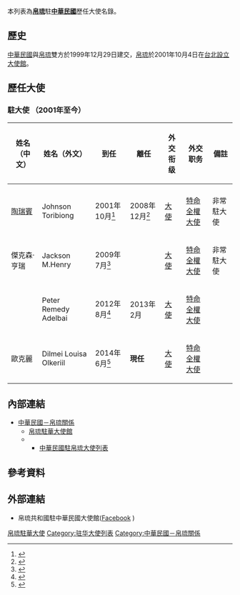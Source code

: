 本列表為'''[[帛琉|帛琉]]'''駐'''[[中華民國|中華民國]]'''歷任大使名錄。

==歷史==
[[中華民國|中華民國]]與[[帛琉|帛琉]]雙方於1999年12月29日建交，[[帛琉|帛琉]]於2001年10月4日在[[台北|台北]][[帛琉駐中華民國大使館|設立大使館]]。

==歷任大使==

==={{PLW}}駐{{ROC}}大使 （2001年至今）===
{| class="wikitable" 
|- 
!姓名（中文）
!姓名（外文）
!到任
!離任
!外交衔级
!外交职务
!colspan="2" | 備註
|-
|- 
|[[陶瑞賓|陶瑞賓]]
|Johnson Toribiong
|2001年10月<ref>{{cite news|url=http://www.president.gov.tw/Default.aspx?tabid=131&itemid=2383&rmid=514&word1=%E5%B8%9B%E7%90%89&word2=And&word3=%E5%A4%A7%E4%BD%BF|title=帛琉共和國新任駐華大使陶瑞賓（Johnson Toribiong）向陳總統呈遞到任國書|publisher=[[中華民國總統府|中華民國總統府]]|date=2001-10-04|accessdate=2015-12-07}}</ref>
|2008年12月<ref>{{cite news|url=http://www.president.gov.tw/Default.aspx?tabid=84&lctl=view&itemid=6638&ctid=98&q=%e5%a4%a7%e4%bd%bf|title=我政府頒贈大綬景星勳章乙座予帛琉共和國駐華大使陶瑞賓（Johnson Toribiong）|publisher=[[中華民國總統府|中華民國總統府]]|date=2008-12-29|accessdate=2017-04-21}}</ref>
|[[大使|大使]]
|[[特命全權大使|特命全權大使]]
|非常駐大使
|- 
|傑克森·亨瑞
|Jackson M.Henry
|2009年7月<ref>{{cite news|url=http://www.president.gov.tw/Default.aspx?tabid=131&itemid=15236&rmid=514&word1=%E5%B8%9B%E7%90%89&word2=And&word3=%E5%A4%A7%E4%BD%BF|title=帛琉共和國新任駐華大使傑克森‧亨瑞（Jackson M.Henry）向馬總統呈遞到任國書|publisher=[[中華民國總統府|中華民國總統府]]|date=2009-07-24|accessdate=2015-12-07}}</ref>
|
|[[大使|大使]]
|[[特命全權大使|特命全權大使]]
|非常駐大使
|- 
|{{tsl|ja|ピーター・アデルバイ|賀彼得}}
|Peter Remedy Adelbai
|2012年8月<ref>{{cite news|url=http://www.president.gov.tw/Default.aspx?tabid=131&itemid=27962&rmid=514&word1=%E5%B8%9B%E7%90%89&word2=And&word3=%E5%A4%A7%E4%BD%BF|title=帛琉共和國新任駐華大使賀彼得（Peter R. Adelbai）向馬總統呈遞到任國書|publisher=[[中華民國總統府|中華民國總統府]]|date=2012-08-22|accessdate=2015-12-07}}</ref>
|2013年2月
|[[大使|大使]]
|[[特命全權大使|特命全權大使]]
|
|- 
|歐克麗
|Dilmei Louisa Olkeriil
|2014年6月<ref>{{cite news|url=http://www.president.gov.tw/Default.aspx?tabid=131&itemid=32428&rmid=514&word1=%E5%B8%9B%E7%90%89&word2=And&word3=%E5%A4%A7%E4%BD%BF|title=帛琉共和國新任駐華大使歐克麗（Dilmei L. Olkeriil）向馬總統呈遞到任國書|publisher=[[中華民國總統府|中華民國總統府]]|date=2014-06-10|accessdate=2015-12-07}}</ref>
|'''現任'''
|[[大使|大使]]
|[[特命全權大使|特命全權大使]]
|
|}

==內部連結==
*[[中華民國－帛琉關係|中華民國－帛琉關係]]
**[[帛琉駐華大使館|帛琉駐華大使館]]
**{{link-ja|中華民國駐帛琉大使館|在パラオ中華民国大使館}}
***[[中華民國駐帛琉大使列表|中華民國駐帛琉大使列表]]

==參考資料==
{{reflist|2}}

== 外部連結 ==
*帛琉共和國駐中華民國大使館{{en}}([https://www.facebook.com/palautaiwanembassy/ Facebook] {{Wayback|url=https://www.facebook.com/palautaiwanembassy/ |date=20190331035823 }})<!--{{Wayback|url=https://www.facebook.com/palautaiwanembassy/ |date=20190331035823 }}-->

{{帛琉駐華大使}}
{{驻华大使|民國}}

[[Category:帛琉駐華大使|]]
[[Category:驻华大使列表|Category:驻华大使列表]]
[[Category:中華民國－帛琉關係|Category:中華民國－帛琉關係]]
